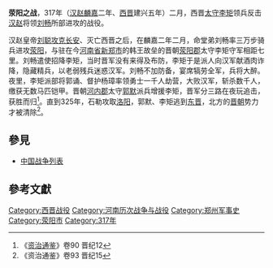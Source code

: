 '''荥阳之战'''，317年（[[汉赵|汉赵]][[麟嘉_(前赵)|麟嘉]]二年、[[西晋|西晋]]建兴五年）二月，西晋[[太守|太守]][[李矩|李矩]]领兵反击[[汉赵|汉赵]]将领[[刘畅|刘畅]]所部进攻的战役。

汉赵皇帝[[刘聪|刘聪]][[长安之战_(316年)|攻克长安]]、灭亡西晋之后，在麟嘉二年二月，命堂弟刘畅率三万步骑兵进攻[[荥阳|荥阳]]，与驻在今[[河南省|河南省]][[新郑市|新郑市]]的韩王故垒的晋朝[[荥阳郡|荥阳郡]]太守李矩守军相距七里。刘畅遣使招降李矩，当时晋军没有来得及布防，李矩于是派人向汉军献酒肉诈降，隐藏精兵，以老弱残兵迷惑汉军。刘畅不加防备，宴席犒劳全军，兵将大醉。夜里，李矩派部将郭诵、督护杨璋率领勇士一千人劫营，大败汉军，斩杀数千人，缴获无数马匹铠甲。晋朝[[河內郡_(中國)|河内郡]]太守[[郭默|郭默]]派兵增援李矩，晋军分三路在夜玩追击，获胜而归<ref>《[[资治通鉴|资治通鉴]]》卷90 晋纪12</ref>。直到325年，石勒攻取[[洛阳|洛阳]]，郭默、李矩逃到[[东晋|东晋]]，北方的[[晋朝|晋朝]]势力才被清除<ref>《资治通鉴》卷93 晋纪15</ref>。

==參見==
*[[中国战争列表|中国战争列表]]

==參考文獻==
{{reflist}}

{{DEFAULTSORT:X}}
[[Category:西晋战役|Category:西晋战役]]
[[Category:河南历次战争与战役|Category:河南历次战争与战役]]
[[Category:郑州军事史|Category:郑州军事史]]
[[Category:荥阳市|Category:荥阳市]]
[[Category:317年|Category:317年]]